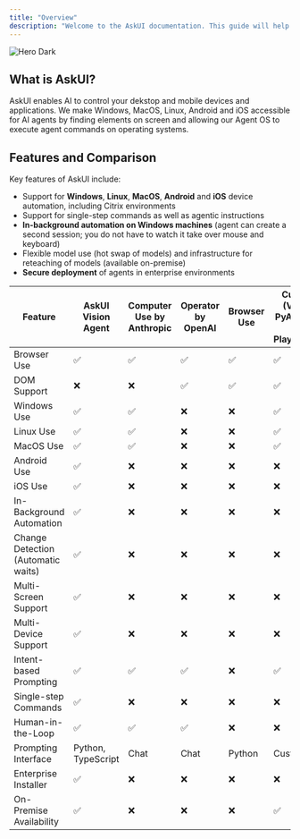 ```yaml
---
title: "Overview"
description: "Welcome to the AskUI documentation. This guide will help you understand what AskUI does, its key features, benefits, and how they can empower you to build AI agents for various use cases. "
---
```


<img
  alt="Hero Dark"
  classname="hidden dark:block"
  src="./images/agent-os.png"
/>

## What is AskUI?

AskUI enables AI to control your dekstop and mobile devices and applications. We make Windows, MacOS, Linux, Android and iOS accessible for AI agents by finding elements on screen and allowing our Agent OS to execute agent commands on operating systems.

<CardGroup cols="2">
  <Card title="Frequently Asked Questions" icon="sparkles" href="/introduction/05-faq">
    
  </Card>
  <Card title="Quickstart Tutorial" icon="sparkles" href="/introduction/01-introduction/02-Quickstart">
    
  </Card>
</CardGroup>

## Features and Comparison

Key features of AskUI include:

- Support for **Windows**, **Linux**, **MacOS**, **Android** and **iOS** device automation, including Citrix environments
- Support for single-step commands as well as agentic instructions
- **In-background automation on Windows machines** (agent can create a second session; you do not have to watch it take over mouse and keyboard)
- Flexible model use (hot swap of models) and infrastructure for reteaching of models (available on-premise)
- **Secure deployment** of agents in enterprise environments

| Feature                            | AskUI Vision Agent | Computer Use by Anthropic | Operator by OpenAI | Browser Use | Custom (VLM \+ PyAutoGUI \+ Playwright) |
| ---------------------------------- | ------------------ | ------------------------- | ------------------ | ----------- | --------------------------------------- |
| Browser Use                        | ✅                  | ✅                         | ✅                  | ✅           | ✅                                       |
| DOM Support                        | ❌                  | ❌                         | ✅                  | ✅           | ✅                                       |
| Windows Use                        | ✅                  | ✅                         | ❌                  | ❌           | ✅                                       |
| Linux Use                          | ✅                  | ✅                         | ❌                  | ❌           | ✅                                       |
| MacOS Use                          | ✅                  | ✅                         | ❌                  | ❌           | ✅                                       |
| Android Use                        | ✅                  | ❌                         | ❌                  | ❌           | ❌                                       |
| iOS Use                            | ✅                  | ❌                         | ❌                  | ❌           | ❌                                       |
| In-Background Automation           | ✅                  | ❌                         | ❌                  | ❌           | ❌                                       |
| Change Detection (Automatic waits) | ✅                  | ❌                         | ❌                  | ❌           | ❌                                       |
| Multi-Screen Support               | ✅                  | ❌                         | ❌                  | ❌           | ❌                                       |
| Multi-Device Support               | ✅                  | ❌                         | ❌                  | ❌           | ❌                                       |
| Intent-based Prompting             | ✅                  | ✅                         | ✅                  | ❌           | ✅                                       |
| Single-step Commands               | ✅                  | ❌                         | ❌                  | ❌           | ❌                                       |
| Human-in-the-Loop                  | ✅                  | ✅                         | ✅                  | ❌           | ❌                                       |
| Prompting Interface                | Python, TypeScript | Chat                      | Chat               | Python      | Custom                                  |
| Enterprise Installer               | ✅                  | ❌                         | ❌                  | ❌           | ❌                                       |
| On-Premise Availability            | ✅                  | ❌                         | ❌                  | ❌           | ✅                                       |
